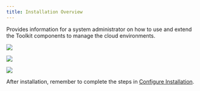 ```yaml
---
title: Installation Overview
---
```



<PageDescription>

Provides information for a system administrator on how to use and extend the Toolkit components to manage the
cloud environments. 

</PageDescription>

<Row>
<Column colLg={4} colMd={4} noGutterMdLeft>
<ArticleCard
    color="dark"
    title="Configure the dashboard"
    subTitle="Customize the Developer Dashboard and OpenShift console"
    href="/admin/config-dashboard"
    >

![](/images/sysadmins2.jpg)

</ArticleCard>
</Column>
<Column colLg={4} colMd={4} noGutterMdLeft>
<ArticleCard
    color="dark"
    title="Infrastructure as Code"
    subTitle="Review the framework and modules that provide Infrastructure as Code scripts"
    href="/admin/terraform"
    >

![](/images/sysadmins.jpg)

</ArticleCard>
</Column>
<Column colLg={4} colMd={4} noGutterMdLeft>
<ArticleCard
    color="dark"
    title="Cluster configuration"
    subTitle="Understand the metadata used to configure the cluster and the tools to customize and manage the environment"
    href="/admin/cluster-configuration"
    >

![](/images/code2.jpg)

</ArticleCard>
</Column>
</Row>

After installation, remember to complete the steps in [Configure Installation](/admin/config-install).
